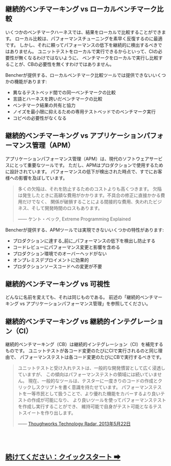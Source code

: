 ## 継続的ベンチマーキング vs ローカルベンチマーク比較

いくつかのベンチマークハーネスでは、結果をローカルで比較することができます。
ローカル比較は、パフォーマンスチューニングを素早く反復するのに最適です。
しかし、それに頼ってパフォーマンスの低下を継続的に検出するべきではありません。
ユニットテストをローカルで実行できるからといって、CIの必要性が無くなるわけではないように、
ベンチマークをローカルで実行し比較することが、CBの必要性を無くすわけではありません。

Bencherが提供する、ローカルベンチマーク比較ツールでは提供できないいくつかの機能があります:
- 異なるテストベッド間での同一ベンチマークの比較
- 言語とハーネスを跨いだベンチマークの比較
- ベンチマーク結果の共有と協力
- ノイズを最小限に抑えるための専用テストベッドでのベンチマーク実行
- コピペの必要性がなくなる

## 継続的ベンチマーキング vs アプリケーションパフォーマンス管理（APM）

アプリケーションパフォーマンス管理（APM）は、現代のソフトウェアサービスにとって重要なツールです。
ただし、APMはプロダクションで使用するために設計されています。
パフォーマンスの低下が検出された時点で、すでにお客様への影響を及ぼしています。

> 多くの欠陥は、それを防止するためのコストよりも高くつきます。
> 欠陥は発生したときに高額な費用がかかります。不具合の修正に直接かかる費用だけでなく、
> 関係が破損することによる間接的な費用、失われたビジネス、そして開発時間のロスもあります。
>
> ―― ケント・ベック, Extreme Programming Explained

Bencherが提供する、APMツールでは実現できないいくつかの特性があります:
- プロダクションに達する_前に_パフォーマンスの低下を検出し防止する
- コードレビューにパフォーマンス変更と影響を含める
- プロダクション環境でのオーバーヘッドがない
- オンプレミスデプロイメントに効果的
- プロダクションソースコードへの変更が不要

## 継続的ベンチマーキング vs 可視性

どんなに名前を変えても、それは同じものである。
前述の「継続的ベンチマーキング vs アプリケーションパフォーマンス管理」を参照してください。

## 継続的ベンチマーキング vs 継続的インテグレーション（CI）

継続的ベンチマーキング（CB）は継続的インテグレーション（CI）を補完するものです。
ユニットテストが各コード変更のたびにCIで実行されるのと同じ理由で、
パフォーマンステストは各コード変更のたびにCBで実行するべきです。

> ユニットテストと受け入れテストは、一般的な開発慣習として広く浸透していますが、
> この傾向はパフォーマンステストの領域には続いていません。
> 現在、一般的なツールは、テスターに一度きりのコードの作成とクリックしスクリプトを書く意識を持たせています。
> パフォーマンステストを一等市民として扱うことで、より優れた機能をカバーするより良いテストの作成が可能になり、
> より良いツールを使ってパフォーマンステストを作成し実行することができ、
> 維持可能で自身がテスト可能となるテストスイートを作り出します。
>
> ―― [Thoughworks Technology Radar, 2013年5月22日](https://www.thoughtworks.com/en-us/radar/techniques/performance-testing-as-a-first-class-citizen)

<br/>
<br/>

<h2><a href="/docs/ja/tutorial/quick-start">続けてください：クイックスタート ➡</a></h2>
